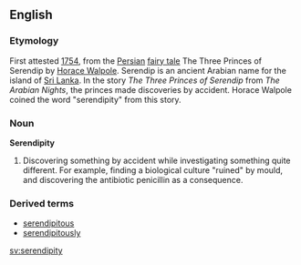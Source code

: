 ==English==

=== Etymology ===
First attested [[w:1754|1754]], from the [[Persian]] [[fairy tale]] The Three Princes of Serendip by [[w:Horace Walpole|Horace Walpole]]. Serendip is an ancient Arabian name for the island of [[Sri Lanka]]. In the story ''The Three Princes of Serendip'' from ''The Arabian Nights'', the princes made discoveries by accident. Horace Walpole coined the word "serendipity" from this story. 

=== Noun ===
'''Serendipity''' {{wikipedia}}
# Discovering something by accident while investigating something quite different.  For example, finding a biological culture "ruined" by mould, and discovering the antibiotic penicillin as a consequence.

===Derived terms===
*[[serendipitous]]
*[[serendipitously]]

[[sv:serendipity]]